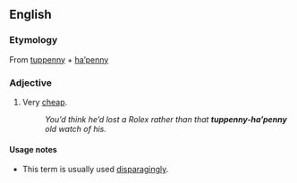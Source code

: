 ==English==

===Etymology===
From [[tuppenny]] + [[ha'penny|ha’penny]]

===Adjective===
{{en-adj|head=[[tuppenny]]-[[ha'penny|ha’penny]]|-}}

# {{British}} Very [[cheap]].
#: ''You’d think he’d lost a Rolex rather than that '''tuppenny-ha’penny''' old watch of his.''

====Usage notes====
* This term is usually used [[disparaging]]ly.